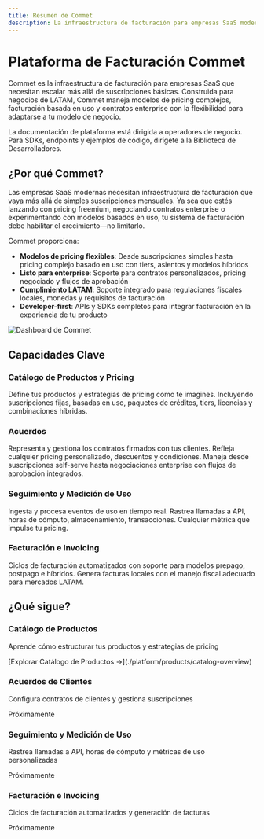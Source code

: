 ```yaml
---
title: Resumen de Commet
description: La infraestructura de facturación para empresas SaaS modernas
---
```



# Plataforma de Facturación Commet

Commet es la infraestructura de facturación para empresas SaaS que necesitan escalar más allá de suscripciones básicas. Construida para negocios de LATAM, Commet maneja modelos de pricing complejos, facturación basada en uso y contratos enterprise con la flexibilidad para adaptarse a tu modelo de negocio.

<Callout type="info">
La documentación de plataforma está dirigida a operadores de negocio. Para SDKs, endpoints y ejemplos de código, dirígete a la Biblioteca de Desarrolladores.
</Callout>

## ¿Por qué Commet?

Las empresas SaaS modernas necesitan infraestructura de facturación que vaya más allá de simples suscripciones mensuales. Ya sea que estés lanzando con pricing freemium, negociando contratos enterprise o experimentando con modelos basados en uso, tu sistema de facturación debe habilitar el crecimiento—no limitarlo.

Commet proporciona:

- **Modelos de pricing flexibles**: Desde suscripciones simples hasta pricing complejo basado en uso con tiers, asientos y modelos híbridos
- **Listo para enterprise**: Soporte para contratos personalizados, pricing negociado y flujos de aprobación
- **Cumplimiento LATAM**: Soporte integrado para regulaciones fiscales locales, monedas y requisitos de facturación
- **Developer-first**: APIs y SDKs completos para integrar facturación en la experiencia de tu producto


![Dashboard de Commet](/images/dashboard.png)


## Capacidades Clave

### Catálogo de Productos y Pricing
Define tus productos y estrategias de pricing como te imagines. Incluyendo suscripciones fijas, basadas en uso, paquetes de créditos, tiers, licencias y combinaciones híbridas.

### Acuerdos
Representa y gestiona los contratos firmados con tus clientes. Refleja cualquier pricing personalizado, descuentos y condiciones. Maneja desde suscripciones self-serve hasta negociaciones enterprise con flujos de aprobación integrados.


### Seguimiento y Medición de Uso
Ingesta y procesa eventos de uso en tiempo real. Rastrea llamadas a API, horas de cómputo, almacenamiento, transacciones. Cualquier métrica que impulse tu pricing.

### Facturación e Invoicing
Ciclos de facturación automatizados con soporte para modelos prepago, postpago e híbridos. Genera facturas locales con el manejo fiscal adecuado para mercados LATAM.


## ¿Qué sigue?

<div className="grid grid-cols-1 md:grid-cols-2 gap-4">
  <div className="border rounded-lg p-4">
    <h3 className="font-semibold mt-0">Catálogo de Productos</h3>
    <p className="text-sm text-muted-foreground">Aprende cómo estructurar tus productos y estrategias de pricing</p>
    <p className="text-sm">[Explorar Catálogo de Productos →](./platform/products/catalog-overview)</p>
  </div>

  <div className="border rounded-lg p-4 opacity-50 cursor-not-allowed">
    <h3 className="font-semibold mt-0">Acuerdos de Clientes</h3>
    <p className="text-sm text-muted-foreground">Configura contratos de clientes y gestiona suscripciones</p>
    <p className="text-sm text-muted-foreground">Próximamente</p>
  </div>

  <div className="border rounded-lg p-4 opacity-50 cursor-not-allowed">
    <h3 className="font-semibold mt-0">Seguimiento y Medición de Uso</h3>
    <p className="text-sm text-muted-foreground">Rastrea llamadas a API, horas de cómputo y métricas de uso personalizadas</p>
    <p className="text-sm text-muted-foreground">Próximamente</p>
  </div>

  <div className="border rounded-lg p-4 opacity-50 cursor-not-allowed">
    <h3 className="font-semibold mt-0">Facturación e Invoicing</h3>
    <p className="text-sm text-muted-foreground">Ciclos de facturación automatizados y generación de facturas</p>
    <p className="text-sm text-muted-foreground">Próximamente</p>
  </div>
</div>
